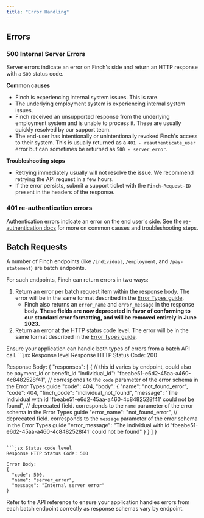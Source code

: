 ```yaml
---
title: "Error Handling"
---
```


## Errors

### 500 Internal Server Errors

Server errors indicate an error on Finch's side and return an HTTP response with a `500` status code.

**Common causes**

- Finch is experiencing internal system issues. This is rare.
- The underlying employment system is experiencing internal system issues.
- Finch received an unsupported response from the underlying employment system and is unable to process it. These are usually quickly resolved by our support team.
- The end-user has intentionally or unintentionally revoked Finch's access to their system. This is usually returned as a `401 - reauthenticate_user` error but can sometimes be returned as `500 - server_error`.

**Troubleshooting steps**

- Retrying immediately usually will not resolve the issue. We recommend retrying the API request in a few hours.
- If the error persists, submit a support ticket with the `Finch-Request-ID` present in the headers of the response.

### 401 re-authentication errors

Authentication errors indicate an error on the end user's side. See the [re-authentication docs](/developer-resources/Reauthentication) for more on common causes and troubleshooting steps. 

## Batch Requests

A number of Finch endpoints (like `/individual`, `/employment`, and `/pay-statement`) are batch endpoints.

For such endpoints, Finch can return errors in two ways:
1. Return an error per batch request item within the response body. The error will be in the same format described in the [Error Types guide](/api-reference/development-guides/errors/Error-Types).
    * Finch also returns an `error_name` and `error_message` in the response body. **These fields are now deprecated in favor of conforming to our standard error formatting, and will be removed entirely in June 2023.**
2. Return an error at the HTTP status code level. The error will be in the same format described in the [Error Types guide](/api-reference/development-guides/errors/Error-Types).

<Info>
Ensure your application can handle both types of errors from a batch API call.
</Info>


<CodeBlock>
```jsx Response level
Response HTTP Status Code: 200

Response Body:
{
  "responses": [
    {
      // this id varies by endpoint, could also be payment_id or benefit_id
      "individual_id": "fbeabe51-e6d2-45aa-a460-4c8482528f41",
      // corresponds to the `code` parameter of the error schema in the Error Types guide
      "code": 404,
      "body": {
        "name": "not_found_error",
        "code": 404,
        "finch_code": "individual_not_found",
        "message": "The individual with id 'fbeabe51-e6d2-45aa-a460-4c8482528f41' could not be found",
        // deprecated field. corresponds to the `name` parameter of the error schema in the Error Types guide
        "error_name": "not_found_error",
        // deprecated field. corresponds to the `message` parameter of the error schema in the Error Types guide
        "error_message": "The individual with id 'fbeabe51-e6d2-45aa-a460-4c8482528f41' could not be found"
      }
    }
  ]
}
```

```jsx Status code level
Response HTTP Status Code: 500

Error Body:
{
  "code": 500,
  "name": "server_error",
  "message": "Internal server error"
}
```
</CodeBlock>

<Warning>
Refer to the API reference to ensure your application handles errors from each batch endpoint correctly as response schemas vary by endpoint.
</Warning>


